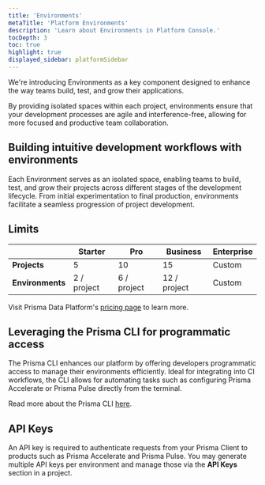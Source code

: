```yaml
---
title: 'Environments'
metaTitle: 'Platform Environments'
description: 'Learn about Environments in Platform Console.'
tocDepth: 3
toc: true
highlight: true
displayed_sidebar: platformSidebar
---
```


<TopBlock>

We're introducing Environments as a key component designed to enhance the way teams build, test, and grow their applications.

By providing isolated spaces within each project, environments ensure that your development processes are agile and interference-free, allowing for more focused and productive team collaboration.

</TopBlock>

## Building intuitive development workflows with environments

Each Environment serves as an isolated space, enabling teams to build, test, and grow their projects across different stages of the development lifecycle. From initial experimentation to final production, environments facilitate a seamless progression of project development.

## Limits

|                  | Starter     | Pro         | Business     | Enterprise |
| ---------------- | ----------- | ----------- | ------------ | ---------- |
| **Projects**     | 5           | 10          | 15           | Custom     |
| **Environments** | 2 / project | 6 / project | 12 / project | Custom     |

Visit Prisma Data Platform's [pricing page](https://pris.ly/pricing?utm_source=prisma-docs&utm_medium=docs-site) to learn more.

## Leveraging the Prisma CLI for programmatic access

The Prisma CLI enhances our platform by offering developers programmatic access to manage their environments efficiently. Ideal for integrating into CI workflows, the CLI allows for automating tasks such as configuring Prisma Accelerate or Prisma Pulse directly from the terminal.

Read more about the Prisma CLI [here](/platform/platform-cli).

## API Keys

An API key is required to authenticate requests from your Prisma Client to products such as Prisma Accelerate and Prisma Pulse. You may generate multiple API keys per environment and manage those via the **API Keys** section in a project.
